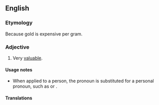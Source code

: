 ==English==

===Etymology===
Because gold is expensive per gram.<!--or any measure of weight. User:Mglovesfun-->

===Adjective===
{{head|en|adjective|head=[[worth]] [[its]] [[weight]] [[in]] [[gold]]}}

# {{context|idiomatic|lang=en}} Very [[valuable]].
#: {{usex|I find my dog is '''worth its weight in gold''' on those long snowy weekends when I can't get out.|lang=en}}

====Usage notes====
* When applied to a person, the pronoun {{m|en|its}} is substituted for a personal pronoun, such as {{m|en|his}} or {{m|en|her}}.

====Translations====
{{trans-top|idiomatic: very valuable}}
{{trans-mid}}
{{trans-bottom}}